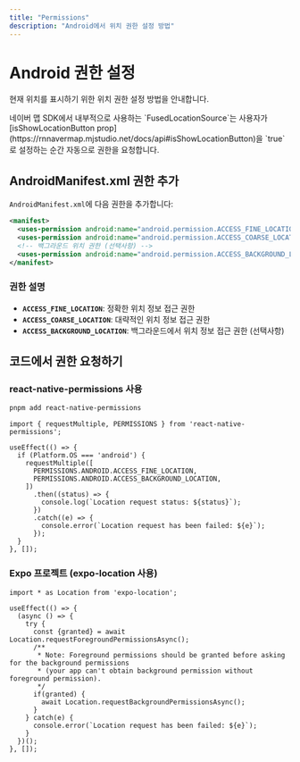 ```yaml
---
title: "Permissions"
description: "Android에서 위치 권한 설정 방법"
---
```



# Android 권한 설정

현재 위치를 표시하기 위한 위치 권한 설정 방법을 안내합니다.

<Callout type="info">
네이버 맵 SDK에서 내부적으로 사용하는 `FusedLocationSource`는 사용자가 [isShowLocationButton prop](https://rnnavermap.mjstudio.net/docs/api#isShowLocationButton)을 `true`로 설정하는 순간 자동으로 권한을 요청합니다.
</Callout>

## AndroidManifest.xml 권한 추가

`AndroidManifest.xml`에 다음 권한을 추가합니다:

```xml title="android/app/src/main/AndroidManifest.xml"
<manifest>
  <uses-permission android:name="android.permission.ACCESS_FINE_LOCATION" />
  <uses-permission android:name="android.permission.ACCESS_COARSE_LOCATION" />
  <!-- 백그라운드 위치 권한 (선택사항) -->
  <uses-permission android:name="android.permission.ACCESS_BACKGROUND_LOCATION" />
</manifest>
```

### 권한 설명

- **`ACCESS_FINE_LOCATION`**: 정확한 위치 정보 접근 권한
- **`ACCESS_COARSE_LOCATION`**: 대략적인 위치 정보 접근 권한
- **`ACCESS_BACKGROUND_LOCATION`**: 백그라운드에서 위치 정보 접근 권한 (선택사항)

## 코드에서 권한 요청하기

### react-native-permissions 사용

```bash
pnpm add react-native-permissions
```

```tsx
import { requestMultiple, PERMISSIONS } from 'react-native-permissions';

useEffect(() => {
  if (Platform.OS === 'android') {
    requestMultiple([
      PERMISSIONS.ANDROID.ACCESS_FINE_LOCATION,
      PERMISSIONS.ANDROID.ACCESS_BACKGROUND_LOCATION,
    ])
      .then((status) => {
        console.log(`Location request status: ${status}`);
      })
      .catch((e) => {
        console.error(`Location request has been failed: ${e}`);
      });
  }
}, []);
```

### Expo 프로젝트 (expo-location 사용)

```tsx
import * as Location from 'expo-location';

useEffect(() => {
  (async () => {
    try {
      const {granted} = await Location.requestForegroundPermissionsAsync();
      /**
       * Note: Foreground permissions should be granted before asking for the background permissions
       * (your app can't obtain background permission without foreground permission).
       */
      if(granted) {
        await Location.requestBackgroundPermissionsAsync();
      }
    } catch(e) {
      console.error(`Location request has been failed: ${e}`);
    }
  })();
}, []);
```
